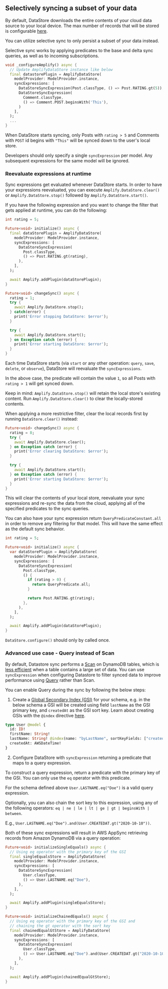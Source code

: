 ## Selectively syncing a subset of your data

By default, DataStore downloads the entire contents of your cloud data source to your local device.
The max number of records that will be stored is configurable [here](/lib-v1/datastore/conflict#custom-configuration).

You can utilize selective sync to only persist a subset of your data instead.

Selective sync works by applying predicates to the base and delta sync queries, as well as to incoming subscriptions.

```dart
void _configureAmplify() async {
  // Update AmplifyDataStore instance like below
  final datastorePlugin = AmplifyDataStore(
    modelProvider: ModelProvider.instance,
    syncExpressions: [
      DataStoreSyncExpression(Post.classType, () => Post.RATING.gt(5)),
      DataStoreSyncExpression(
        Comment.classType,
        () => Comment.POST.beginsWith('This'),
      )
    ],
  );
  ...
}
```

When DataStore starts syncing, only Posts with `rating > 5` and Comments with `POST` id begins with `"This"` will be synced down to the user's local store.

<Callout>

  Developers should only specify a single `syncExpression` per model. Any subsequent expressions for the same model will
  be ignored.

</Callout>

### Reevaluate expressions at runtime
Sync expressions get evaluated whenever DataStore starts.
In order to have your expressions reevaluated, you can execute `Amplify.DataStore.clear()` or `Amplify.DataStore.stop()` followed by `Amplify.DataStore.start()`.

If you have the following expression and you want to change the filter that gets applied at runtime, you can do the following:

```dart
int rating = 5;

Future<void> initialize() async {
  final dataStorePlugin = AmplifyDataStore(
    modelProvider: ModelProvider.instance,
    syncExpressions: [
      DataStoreSyncExpression(
        Post.classType,
        () => Post.RATING.gt(rating),
      ),
    ],
  );

  await Amplify.addPlugin(dataStorePlugin);
}

Future<void> changeSync() async {
  rating = 1;
  try {
    await Amplify.DataStore.stop();
  } catch(error) {
    print('Error stopping DataStore: $error');
  }

  try {
    await Amplify.DataStore.start();
  } on Exception catch (error) {
    print('Error starting DataStore: $error');
  }
}
```

Each time DataStore starts (via `start` or any other operation: `query`, `save`, `delete`, or `observe`), DataStore will reevaluate the `syncExpressions`.

In the above case, the predicate will contain the value `1`, so all Posts with `rating > 1` will get synced down.

Keep in mind: `Amplify.DataStore.stop()` will retain the local store's existing content. Run `Amplify.DataStore.clear()` to clear the locally-stored contents.

<Callout>

  When applying a more restrictive filter, clear the local records first by running `DataStore.clear()` instead:

</Callout>

```dart
Future<void> changeSync() async {
  rating = 8;
  try {
    await Amplify.DataStore.clear();
  } on Exception catch (error) {
    print('Error clearing DataStore: $error');
  }

  try {
    await Amplify.DataStore.start();
  } on Exception catch (error) {
    print('Error starting DataStore: $error');
  }
}
```

This will clear the contents of your local store, reevaluate your sync expressions and re-sync the data from the cloud, applying all of the specified predicates to the sync queries.

You can also have your sync expression return `QueryPredicateConstant.all` in order to remove any filtering for that model. This will have the same effect as the default sync behavior.

```dart
int rating = 5;

Future<void> initialize() async {
  var dataStorePlugin = AmplifyDataStore(
    modelProvider: ModelProvider.instance,
    syncExpressions: [
      DataStoreSyncExpression(
        Post.classType,
        () {
          if (rating > 0) {
            return QueryPredicate.all;
          }

          return Post.RATING.gt(rating);
        },
      ),
    ],
  );

  await Amplify.addPlugin(dataStorePlugin);
}
```

<Callout warning>

  `DataStore.configure()` should only by called once.

</Callout>

### Advanced use case - Query instead of Scan

By default, Datastore sync performs a [Scan](https://docs.aws.amazon.com/amazondynamodb/latest/developerguide/Scan.html) on DynamoDB tables, which is [less efficient](https://docs.aws.amazon.com/amazondynamodb/latest/developerguide/bp-query-scan.html) when a table contains a large set of data. You can use `syncExpression` when configuring Datastore to filter synced data to improve performance using [Query](https://docs.aws.amazon.com/amazondynamodb/latest/developerguide/Query.html) rather than Scan.

You can enable Query during the sync by following the below steps:

1. Create a [Global Secondary Index (GSI)](https://docs.aws.amazon.com/amazondynamodb/latest/developerguide/GSI.html) for your schema, e.g. in the below schema a GSI will be created using field `lastName` as the GSI primary key, and `createdAt` as the GSI sort key. Learn about creating GSIs with the `@index` directive [here](https://docs.amplify.aws/cli/graphql/data-modeling).

```graphql
type User @model {
  id: ID!
  firstName: String!
  lastName: String! @index(name: "byLastName", sortKeyFields: ["createdAt"])
  createdAt: AWSDateTime!
}
   ```

2. Configure DataStore with `syncExpression` returning a predicate that maps to a query expression.

To construct a query expression, return a predicate with the primary key of the GSI. You can only use the `eq` operator with this predicate.

For the schema defined above `User.LASTNAME.eq("Doe")` is a valid query expression.

Optionally, you can also chain the sort key to this expression, using any of the following operators: `eq | ne | le | lt | ge | gt | beginsWith | between`.

E.g., `User.LASTNAME.eq("Doe").and(User.CREATEDAT.gt("2020-10-10"))`.

Both of these sync expressions will result in AWS AppSync retrieving records from Amazon DynamoDB via a query operation:

```dart
Future<void> initializeSingleEquals() async {
  // Using eq operator with the primary key of the GSI
  final singleEqualsStore = AmplifyDataStore(
    modelProvider: ModelProvider.instance,
    syncExpressions: [
      DataStoreSyncExpression(
        User.classType,
        () => User.LASTNAME.eq("Doe"),
      ),
    ],
  );

  await Amplify.addPlugin(singleEqualsStore);
}

Future<void> initializeChainedEquals() async {
  // Using eq operator with the primary key of the GSI and
  // chaining the gt operator with the sort key
  final chainedEqualGtStore = AmplifyDataStore(
    modelProvider: ModelProvider.instance,
    syncExpressions: [
      DataStoreSyncExpression(
        User.classType,
        () => User.LASTNAME.eq("Doe").and(User.CREATEDAT.gt("2020-10-10")),
      ),
    ],
  );

  await Amplify.addPlugin(chainedEqualGtStore);
}
```
